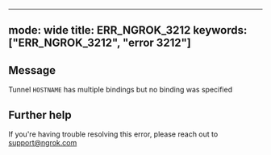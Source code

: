 
---
mode: wide
title: ERR_NGROK_3212
keywords: ["ERR_NGROK_3212", "error 3212"]
---

## Message
Tunnel `HOSTNAME` has multiple bindings but no binding was specified




## Further help
If you're having trouble resolving this error, please reach out to [support@ngrok.com](mailto:support@ngrok.com?subject=Help%20with%20ERR_NGROK_3212)

